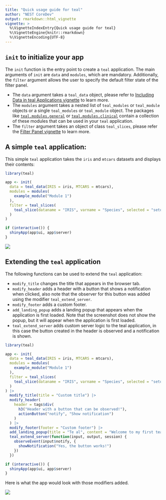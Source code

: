 ```yaml
---
title: "Quick usage guide for teal"
author: "NEST CoreDev"
output: rmarkdown::html_vignette
vignette: >
  %\VignetteIndexEntry{Quick usage guide for teal}
  %\VignetteEngine{knitr::rmarkdown}
  %\VignetteEncoding{UTF-8}
---
```


## `init` to initialize your app

The `init` function is the entry point to create a `teal` application.
The main arguments of `init` are `data` and `modules`, which are mandatory. Additionally, the `filter` argument allows the user to specify the default filter state of the filter panel.

* The `data` argument takes a `teal_data` object, please refer to [Including Data in teal Applications vignette](including-data-in-teal-applications.html) to learn more.
* The `modules` argument takes a nested list of `teal_modules` or `teal_module` objects or a single `teal_modules` or `teal_module` object. The packages like [`teal.modules.general`](https://insightsengineering.github.io/teal.modules.general/) or [`teal.modules.clinical`](https://insightsengineering.github.io/teal.modules.clinical/) contain a collection of these modules that can be used in your `teal` application.
* The `filter` argument takes an object of class `teal_slices`, please refer the [Filter Panel vignette](filter-panel.html) to learn more.

## A simple `teal` application:

This simple `teal` application takes the `iris` and `mtcars` datasets and displays their contents:

```r
library(teal)

app <- init(
  data = teal_data(IRIS = iris, MTCARS = mtcars),
  modules = modules(
    example_module("Module 1")
  ),
  filter = teal_slices(
    teal_slice(dataname = "IRIS", varname = "Species", selected = "setosa")
  )
)

if (interactive()) {
  shinyApp(app$ui, app$server)
}
```

![](./images/teal-app-init.svg)

## Extending the `teal` application

The following functions can be used to extend the `teal` application:

* `modify_title` changes the title that appears in the browser tab.
* `modify_header` adds a header with a button that shows a notification when clicked, also note that the observer for this button was added using the modifier `teal_extend_server`.
* `modify_footer` adds a custom footer.
* `add_landing_popup` adds a landing popup that appears when the application is first loaded. Note that the screenshot does not show the popup, but it will appear when the application is first loaded.
* `teal_extend_server` adds custom server logic to the teal application, in this case the button created in the header is observed and a notification is shown.

```r
library(teal)

app <- init(
  data = teal_data(IRIS = iris, MTCARS = mtcars),
  modules = modules(
    example_module("Module 1")
  ),
  filter = teal_slices(
    teal_slice(dataname = "IRIS", varname = "Species", selected = "setosa")
  )
) |>
  modify_title(title = "Custom title") |>
  modify_header(
    header = tags$div(
      h3("Header with a button that can be observed!"),
      actionButton("notify", "Show notification")
    )
  ) |>
  modify_footer(footer = "Custom footer") |>
  add_landing_popup(title = "Te al", content = "Welcome to my first teal application!") |>
  teal_extend_server(function(input, output, session) {
    observeEvent(input$notify, {
      showNotification("Yes, the button works!")
    })
  })

if (interactive()) {
  shinyApp(app$ui, app$server)
}
```

Here is what the app would look with those modifiers added.

![](./images/teal-app-init-with-modifiers.svg)

